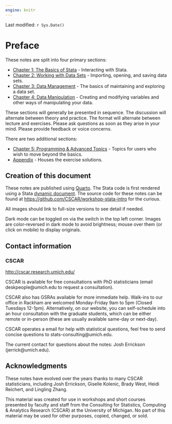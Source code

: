 ```yaml
---
engine: knitr
---
```


Last modified: `r Sys.Date()`

# Preface {.unnumbered}

These notes are split into four primary sections:

- [Chapter 1: The Basics of Stata](01-the-basics-of-stata.html) - Interacting
  with Stata.
- [Chapter 2: Working with Data Sets](02-working-with-data-sets.html) -
  Importing, opening, and saving data sets.
- [Chapter 3: Data Management](03-data-management.html) - The basics of
  maintaining and exploring a data set.
- [Chapter 4: Data Manipulation](04-data-manipulation.html) - Creating and
  modifying variables and other ways of manipulating your data.

These sections will generally be presented in sequence. The discussion will
alternate between theory and practice. The format will alternate between lecture
and exercises. Please ask questions as soon as they arise in your mind. Please
provide feedback or voice concerns.

There are two additional sections:

- [Chapter 5: Programming & Advanced Topics](05-programming.html) - Topics for
  users who wish to move beyond the basics.
- [Appendix](06-appendix.html) - Houses the exercise solutions.

## Creation of this document {.unnumbered}

These notes are published using [Quarto](https://quarto.org). The Stata code is
first rendered using a Stata [dynamic
document](https://www.stata.com/manuals/rptdynamicdocumentsintro.pdf). The
source code for these notes can be found at
<https://github.com/CSCAR/workshop-stata-intro> for the curious.

All images should link to full-size versions to see detail if needed.

Dark mode can be toggled on via the switch in the top left corner. Images are
color-reversed in dark mode to avoid brightness; mouse over them (or click on
mobile) to display originals.

## Contact information {.unnumbered}

### CSCAR {.unnumbered}

<http://cscar.research.umich.edu/>

CSCAR is available for free consultations with PhD statisticians (email
deskpeople@umich.edu to request a consultation).

CSCAR also has GSRAs available for more immediate help. Walk-ins to our office
in Rackham are welcomed Monday-Friday 9am to 5pm (Closed Tuesdays 12-1pm).
Alternatively, on our website, you can self-schedule into an hour consultation
with the graduate students, which can be either remote or in-person (these are
usually available same-day or next-day).

CSCAR operates a email for help with statistical questions, feel free to send
concise questions to stats-consulting@umich.edu.

The current contact for questions about the notes: Josh Errickson
(jerrick@umich.edu).


## Acknowledgments {.unnumbered}

These notes have evolved over the years thanks to many CSCAR statisticians,
including Josh Errickson, Giselle Kolenic, Brady West, Heidi Reichert, and
Lingling Zhang.

This material was created for use in workshops and short courses presented by
faculty and staff from the Consulting for Statistics, Computing & Analytics
Research (CSCAR) at the University of Michigan. No part of this material may be
used for other purposes, copied, changed, or sold.
